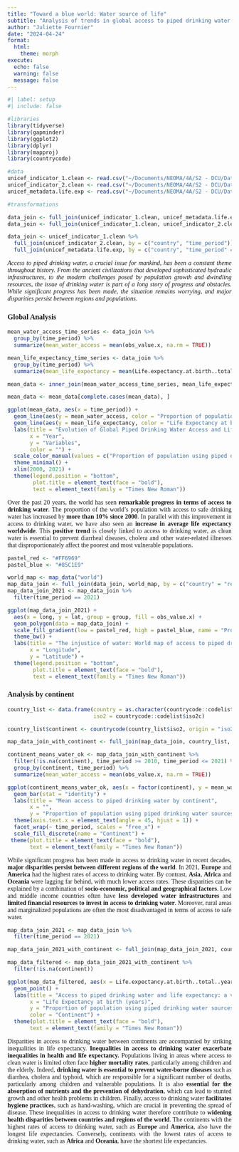 ```yaml
---
title: "Toward a blue world: Water source of life"
subtitle: "Analysis of trends in global access to piped drinking water and link with life expectancy since 2000"
author: "Juliette Fournier"
date: "2024-04-24"
format: 
  html:
    theme: morph
execute:
  echo: false
  warning: false
  message: false
---
```


<style>
body {
  font-family: "Times New Roman", Times, serif;
}
</style>

```r
#| label: setup
#| include: false

#libraries
library(tidyverse)
library(gapminder)
library(ggplot2)
library(dplyr)
library(mapproj)
library(countrycode)

#data
unicef_indicator_1.clean <- read.csv("~/Documents/NEOMA/4A/S2 - DCU/Data/Quarto Report - Juliette Fournier/Report_files/unicef_indicator_1 clean.csv", sep=";")
unicef_indicator_2.clean <- read.csv("~/Documents/NEOMA/4A/S2 - DCU/Data/Quarto Report - Juliette Fournier/Report_files/unicef_indicator_2 clean.csv", sep=";")
unicef_metadata.life.exp <- read.csv("~/Documents/NEOMA/4A/S2 - DCU/Data/Quarto Report - Juliette Fournier/Report_files/unicef_metadata life exp.csv", sep=";")

#transformations

data_join <- full_join(unicef_indicator_1.clean, unicef_metadata.life.exp, join_by(country == country, time_period == year))
data_join <- full_join(unicef_indicator_1.clean, unicef_indicator_2.clean, join_by(country == country, time_period == time_period))

data_join <- unicef_indicator_1.clean %>%
  full_join(unicef_indicator_2.clean, by = c("country", "time_period")) %>%
  full_join(unicef_metadata.life.exp, by = c("country", "time_period" = "year"))
```

<div style="text-align: justify;">
*Access to piped drinking water, a crucial issue for mankind, has been a constant theme throughout history. From the ancient civilizations that developed sophisticated hydraulic infrastructures, to the modern challenges posed by population growth and dwindling resources, the issue of drinking water is part of a long story of progress and obstacles. While significant progress has been made, the situation remains worrying, and major disparities persist between regions and populations.*
</div>

### **Global Analysis**


```r
mean_water_access_time_series <- data_join %>%
  group_by(time_period) %>%
  summarize(mean_water_access = mean(obs_value.x, na.rm = TRUE))

mean_life_expectancy_time_series <- data_join %>%
  group_by(time_period) %>%
  summarize(mean_life_expectancy = mean(Life.expectancy.at.birth..total..years., na.rm = TRUE))

mean_data <- inner_join(mean_water_access_time_series, mean_life_expectancy_time_series, by = "time_period")

mean_data <- mean_data[complete.cases(mean_data), ]

ggplot(mean_data, aes(x = time_period)) +
  geom_line(aes(y = mean_water_access, color = "Proportion of population using piped drinking water sources (%)")) +
  geom_line(aes(y = mean_life_expectancy, color = "Life Expectancy at birth (years)")) +
  labs(title = "Evolution of Global Piped Drinking Water Access and Life Expectancy (2000-2021)",
       x = "Year",
       y = "Variables",
       color = "") +
  scale_color_manual(values = c("Proportion of population using piped drinking water sources (%)" = "#85C1E9", "Life Expectancy at birth (years)" = "#577E57")) +
  theme_minimal() +
  xlim(2000, 2021) +
  theme(legend.position = "bottom",
        plot.title = element_text(face = "bold"),
        text = element_text(family = "Times New Roman"))
```

<div style="text-align: justify;">
Over the past 20 years, the world has seen **remarkable progress in terms of access to drinking water**. The proportion of the world's population with access to safe drinking water has increased by **more than 10% since 2000**. In parallel with this improvement in access to drinking water, we have also seen an **increase in average life expectancy worldwide**. This **positive trend** is closely linked to access to drinking water, as clean water is essential to prevent diarrheal diseases, cholera and other water-related illnesses that disproportionately affect the poorest and most vulnerable populations.
</div>

```r
pastel_red <- "#FF6969"
pastel_blue <- "#85C1E9"

world_map <- map_data("world")
map_data_join <- full_join(data_join, world_map, by = c("country" = "region"))
map_data_join_2021 <- map_data_join %>%
  filter(time_period == 2021)

ggplot(map_data_join_2021) +
  aes(x = long, y = lat, group = group, fill = obs_value.x) +
  geom_polygon(data = map_data_join) +
  scale_fill_gradient(low = pastel_red, high = pastel_blue, name = "Proportion of population using piped drinking water sources (%)") +
  theme_bw() +
  labs(title = "The injustice of water: World map of access to piped drinking water in 2021",
       x = "Longitude",
       y = "Latitude") +
  theme(legend.position = "bottom",
        plot.title = element_text(face = "bold"),
        text = element_text(family = "Times New Roman"))

```

### **Analysis by continent**


```r
country_list <- data.frame(country = as.character(countrycode::codelist$country.name.en),
                           iso2 = countrycode::codelist$iso2c)

country_list$continent <- countrycode(country_list$iso2, origin = "iso2c", destination = "continent")

map_data_join_with_continent <- full_join(map_data_join, country_list, by = c("country" = "country"))

continent_means_water_ok <- map_data_join_with_continent %>%
  filter(!is.na(continent), time_period >= 2010, time_period <= 2021) %>%
  group_by(continent, time_period) %>%
  summarize(mean_water_access = mean(obs_value.x, na.rm = TRUE)) 

ggplot(continent_means_water_ok, aes(x = factor(continent), y = mean_water_access, fill = factor(continent))) +
  geom_bar(stat = "identity") +
  labs(title = "Mean access to piped drinking water by continent",
       x = "",
       y = "Proportion of population using piped drinking water sources (%)") +
  theme(axis.text.x = element_text(angle = 45, hjust = 1)) +
  facet_wrap(~ time_period, scales = "free_x") +
  scale_fill_discrete(name = "Continent") +
 theme(plot.title = element_text(face = "bold"),
       text = element_text(family = "Times New Roman"))
```

<div style="text-align: justify;">
While significant progress has been made in access to drinking water in recent decades, **major disparities persist between different regions of the world**. In 2021, **Europe** and **America** had the highest rates of access to drinking water. By contrast, **Asia**, **Africa** and **Oceania** were lagging far behind, with much lower access rates. These disparities can be explained by a combination of **socio-economic, political and geographical factors**. Low and middle income countries often have **less developed water infrastructures** and **limited financial resources to invest in access to drinking water**. Moreover, rural areas and marginalized populations are often the most disadvantaged in terms of access to safe water.
</div>

```r
map_data_join_2021 <- map_data_join %>%
  filter(time_period == 2021)

map_data_join_2021_with_continent <- full_join(map_data_join_2021, country_list, by = c("country" = "country"))

map_data_filtered <- map_data_join_2021_with_continent %>%
  filter(!is.na(continent))

ggplot(map_data_filtered, aes(x = Life.expectancy.at.birth..total..years., y = obs_value.x, color = continent)) +
  geom_point() +
  labs(title = "Access to piped drinking water and life expectancy: a vital relationship in 2021",
       x = "Life Expectancy at birth (years)",
       y = "Proportion of population using piped drinking water sources (%)",
       color = "Continent") +
  theme(plot.title = element_text(face = "bold"),
       text = element_text(family = "Times New Roman"))
```

<div style="text-align: justify;">
Disparities in access to drinking water between continents are accompanied by striking inequalities in life expectancy. **Inequalities in access to drinking water exacerbate inequalities in health and life expectancy.** Populations living in areas where access to clean water is limited often face **higher mortality rates**, particularly among children and the elderly. Indeed, **drinking water is essential to prevent water-borne diseases** such as diarrhea, cholera and typhoid, which are responsible for a significant number of deaths, particularly among children and vulnerable populations. It is also **essential for the absorption of nutrients and the prevention of dehydration**, which can lead to stunted growth and other health problems in children. Finally, access to drinking water **facilitates hygiene practices**, such as hand-washing, which are crucial in preventing the spread of disease. These inequalities in access to drinking water therefore contribute to **widening health disparities between countries and regions of the world**. The continents with the highest rates of access to drinking water, such as **Europe** and **America**, also have the longest life expectancies. Conversely, continents with the lowest rates of access to drinking water, such as **Africa** and **Oceania**, have the shortest life expectancies.
</div>
